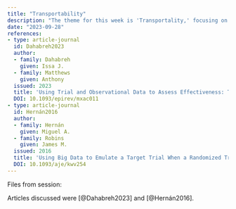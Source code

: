 ```yaml
---
title: "Transportability"
description: "The theme for this week is 'Transportality,' focusing on extending inferences from a trial to the target population."
date: "2023-09-28"
references:
- type: article-journal
  id: Dahabreh2023
  author:
  - family: Dahabreh
    given: Issa J.
  - family: Matthews
    given: Anthony
  issued: 2023
  title: 'Using Trial and Observational Data to Assess Effectiveness: Trial Emulation, Transportability, Benchmarking, and Joint Analysis'
  DOI: 10.1093/epirev/mxac011
- type: article-journal
  id: Hernán2016
  author:
  - family: Hernán
    given: Miguel A.
  - family: Robins
    given: James M.
  issued: 2016
  title: 'Using Big Data to Emulate a Target Trial When a Randomized Trial Is Not Available'
  DOI: 10.1093/aje/kwv254
---
```


Files from session:

Articles discussed were [@Dahabreh2023] and [@Hernán2016].
